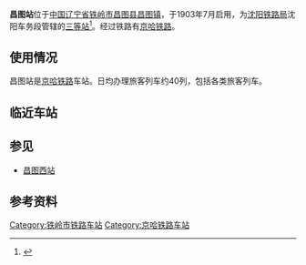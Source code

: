 {{Infobox China railway station 
|车站名称 = 昌图站
|图片 = Changtu Station 00.jpg
|图片介绍 = 昌图站
|其他名称 =
|车站拼音 = Changtu
|英文名称 = Changtu Railway Station
|车站代码 = 53981<ref>{{cite book|title=中华人民共和国铁路车站代码（GB/T 10302-2010）|publisher=中国标准出版社|year=2010|isbn=155066140495|ignore-isbn-error=true|pages=5}}</ref>
|电报码 = CTT
|拼音码 = CTU
|车站位置 = [[辽宁省|辽宁省]][[铁岭市|铁岭市]][[昌图县|昌图县]][[昌图镇|昌图镇]]
|归属 = [[沈阳局集团|沈阳局集团]]沈阳车务段
|线路 = [[京哈铁路|京哈铁路]]
|车站等级 = [[三等站_(中鐵)|三等站]]
|月台数目 = 
}}
'''昌图站'''位于[[中国|中国]][[辽宁省|辽宁省]][[铁岭市|铁岭市]][[昌图县|昌图县]][[昌图镇|昌图镇]]，于1903年7月启用，为[[沈阳铁路局|沈阳铁路局]]沈阳车务段管辖的[[三等站_(中鐵)|三等站]]<ref>{{cite news|title=昌图站打造温馨环境 努力增收创效|url=http://www.ln.chinanews.com/html/2015-07-28/1150683.html|publisher=辽宁新闻网|date=2015-07-28}}</ref>。经过铁路有[[京哈铁路|京哈铁路]]。

==使用情况==
昌图站是[[京哈铁路|京哈铁路]]车站。日均办理旅客列车约40列，包括各类旅客列车。

== 临近车站 ==
{{start rail box|[[中国铁路|中国铁路]]}}
{{s-inop|[[马仲河站|马仲河站]]|{{站|北京}}方向}}
{{s-line|[[京哈铁路|京哈铁路]]<br />← 10km 昌图站 25km →}}
{{s-inop|[[双庙子站|双庙子站]]|{{站|哈尔滨}}方向}}
{{end box}}

== 参见 ==
* [[昌图西站|昌图西站]]

==参考资料==
{{Reflist}}

{{China-rail-stub}}
{{京哈铁路}}

[[Category:铁岭市铁路车站|Category:铁岭市铁路车站]]
[[Category:京哈铁路车站|Category:京哈铁路车站]]